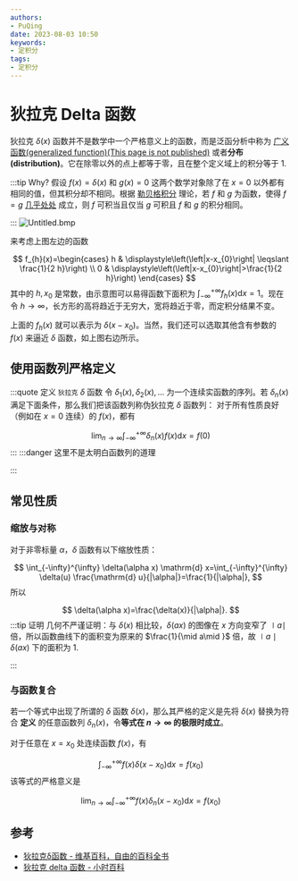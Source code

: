```yaml
---
authors:
- PuQing
date: 2023-08-03 10:50
keywords:
- 定积分
tags:
- 定积分
---
```

# 狄拉克 Delta 函数

狄拉克 $\delta(x)$ 函数并不是数学中一个严格意义上的函数，而是泛函分析中称为 [广义函数(generalized function)(This page is not published)](./404) 或者**分布 (distribution)**。它在除零以外的点上都等于零，且在整个定义域上的积分等于 $1$.

:::tip Why?
假设 $f(x)=\delta(x)$ 和 $g(x)=0$ 这两个数学对象除了在 $x=0$ 以外都有相同的值，但其积分却不相同。根据 [勒贝格积分](https://zh.wikipedia.org/wiki/%E5%8B%92%E8%B2%9D%E6%A0%BC%E7%A9%8D%E5%88%86 "勒贝格积分") 理论，若 $f$ 和 $g$ 为函数，使得 $f=g$ [几乎处处](https://zh.wikipedia.org/zh-cn/%E5%B9%BE%E4%B9%8E%E8%99%95%E8%99%95) 成立，则 $f$ 可积当且仅当 $g$ 可积且 $f$ 和 $g$ 的积分相同。


<!--truncate-->
:::
![Untitled.bmp](https://images.puqing.work/2023/08/03/64cb1de3987f2.bmp)

来考虑上图左边的函数

$$
f_{h}(x)=\begin{cases}
h & \displaystyle\left(\left|x-x_{0}\right| \leqslant \frac{1}{2 h}\right) \\
0 & \displaystyle\left(\left|x-x_{0}\right|>\frac{1}{2 h}\right)
\end{cases}
$$
其中的 $h,x_{0}$ 是常数，由示意图可以易得函数下面积为 $\int_{-\infty}^{+\infty} f_{h}(x) \mathrm{d} x=1$。现在令 $h\to \infty$，长方形的高将趋近于无穷大，宽将趋近于零，而定积分结果不变。

上面的 $f_{h}(x)$ 就可以表示为 $\delta(x-x_{0})$。当然，我们还可以选取其他含有参数的 $f(x)$ 来逼近 $\delta$ 函数，如上图右边所示。

## 使用函数列严格定义

:::quote 定义 `狄拉克` $\delta$ 函数
令 $\delta_{1}(x),\delta_{2}(x),\dots$ 为一个连续实函数的序列。若 $\delta_{n}(x)$ 满足下面条件，那么我们把该函数列称伪狄拉克 $\delta$ 函数列：
对于所有性质良好（例如在 $x=0$ 连续）的 $f(x)$，都有

$$
\lim _{n \rightarrow \infty} \int_{-\infty}^{+\infty} \delta_{n}(x) f(x) \mathrm{d} x=f(0)
$$
:::
:::danger 这里不是太明白函数列的道理

:::
## 常见性质

### 缩放与对称

对于非零标量 $\alpha$，$\delta$ 函数有以下缩放性质：

$$
\int_{-\infty}^{\infty} \delta(\alpha x) \mathrm{d} x=\int_{-\infty}^{\infty} \delta(u) \frac{\mathrm{d} u}{|\alpha|}=\frac{1}{|\alpha|},
$$
所以

$$
\delta(\alpha x)=\frac{\delta(x)}{|\alpha|}.
$$
:::tip 证明
几何不严谨证明：与 $\delta(x)$ 相比较，$\delta(ax)$ 的图像在 $x$ 方向变窄了 $\mid a\mid$ 倍，所以函数曲线下的面积变为原来的 $\frac{1}{\mid a\mid }$ 倍，故 $\mid a\mid\delta(ax)$ 下的面积为 $1$.

:::
### 与函数复合

若一个等式中出现了所谓的 $\delta$ 函数 $\delta(x)$，那么其严格的定义是先将 $\delta(x)$ 替换为符合 **定义** 的任意函数列 $\delta_{n}(x)$，令**等式在 $n\to \infty$ 的极限时成立**。

对于任意在 $x=x_{0}$ 处连续函数 $f(x)$，有

$$
\int_{-\infty}^{+\infty} f(x) \delta\left(x-x_{0}\right) \mathrm{d} x=f\left(x_{0}\right)
$$
该等式的严格意义是

$$
\lim _{n \rightarrow \infty} \int_{-\infty}^{+\infty} f(x) \delta_{n}\left(x-x_{0}\right) \mathrm{d} x=f\left(x_{0}\right)
$$
## 参考

- [狄拉克δ函数 - 维基百科，自由的百科全书](https://zh.wikipedia.org/zh-cn/%E7%8B%84%E6%8B%89%E5%85%8B%CE%B4%E5%87%BD%E6%95%B0#cite_note-FOOTNOTEVladimirov1971%C2%A75.1-5)
- [狄拉克 delta 函数 - 小时百科](https://wuli.wiki/online/Delta.html#note2)
